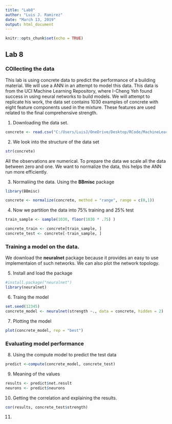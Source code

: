 ---
title: "Lab8"
author: "Luis J. Ramirez"
date: "March 13, 2019"
output: html_document
---

```{r setup, include=FALSE}
knitr::opts_chunk$set(echo = TRUE)
```

## Lab 8

### COllecting the data

This lab is using concrete data to predict the performance of a building material. We will use a ANN in an attempt to model this data. This data is from the UCI Machine Learning Repository, where I-Cheng Yeh found success in using neural networks to build models. We will attempt to replicate his work, the data set contains 1030 examples of concrete with eight feature components used in the mixture. These features are used related to the final comprehensive strength. 

1. Downloading the data set. 

```{r, echo=TRUE}
concrete <- read.csv("C:/Users/LuisJ/OneDrive/Desktop/RCode/MachineLearningR/data sets/concrete.csv")
```

2. We look into the structure of the data set

```{r, echo = TRUE}
str(concrete)
```
All the observations are numerical. To prepare the data we scale all the data between zero and one. We want to normalize the data, this helps the ANN run more efficiently. 

3. Normaliing the data. Using the **BBmisc** package

```{r, echo = TRUE}
library(BBmisc)

concrete <- normalize(concrete, method = "range", range = c(0,1))
```
4. Now we partition the data into 75% training and 25% test

```{r, echo = TRUE}

train_sample <- sample(1030, floor(1030 * .75) )

concrete_train <- concrete[train_sample, ]
concrete_test <- concrete[-train_sample, ]
```

### Training a model on the data. 

We download the **neuralnet** package because it provides an easy to use implementaion of such networks. We can also plot the network topology. 

5. Install and load the package
 
```{r, echo = TRUE}
#install.package("neuralnet")
library(neuralnet)
```
6. Traing the model
 
```{r, echo = TRUE}
set.seed(12345)
concrete_model <- neuralnet(strength ~., data = concrete, hidden = 2)
```

7. Plotting the model
```{r, echo = TRUE}

plot(concrete_model, rep = "best")

```

### Evaluating model performance
8. Using the compute model to predict the test data
```{r, echo = TRUE}
predict <-compute(concrete_model, concrete_test)


```

9. Meaning of the values 

```{r, echo = TRUE}
results <- predict$net.result
neurons <- predict$neurons
```

10. Getting the correlation and explaining the results.

```{r, echo = TRUE }
cor(results, concrete_test$strength)
```
11. 

 